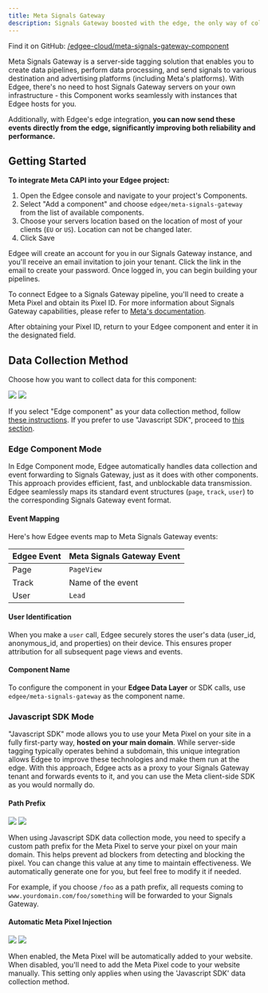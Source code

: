 ```yaml
---
title: Meta Signals Gateway
description: Signals Gateway boosted with the edge, the only way of collecting first party
---
```



<EdgeeSdk />

Find it on GitHub: [<Icon icon="github" iconType="solid" /> /edgee-cloud/meta-signals-gateway-component](https://github.com/edgee-cloud/meta-signals-gateway-component)

Meta Signals Gateway is a server-side tagging solution that enables you to create data pipelines, perform data processing, and send signals to various destination and advertising platforms (including Meta's platforms).
With Edgee, there's no need to host Signals Gateway servers on your own infrastructure - this Component works seamlessly with instances that Edgee hosts for you.

Additionally, with Edgee's edge integration, **you can now send these events directly from the edge, significantly improving both reliability and performance.**


## Getting Started

**To integrate Meta CAPI into your Edgee project:**

1. Open the Edgee console and navigate to your project's Components.
2. Select "Add a component" and choose `edgee/meta-signals-gateway` from the list of available components.
3. Choose your servers location based on the location of most of your clients (`EU` or `US`). Location can not be changed later.
4. Click Save 

Edgee will create an account for you in our Signals Gateway instance, and you'll receive an email invitation to join your tenant.
Click the link in the email to create your password. Once logged in, you can begin building your pipelines.

To connect Edgee to a Signals Gateway pipeline, you'll need to create a Meta Pixel and obtain its Pixel ID.
For more information about Signals Gateway capabilities, please refer to [Meta's documentation](https://developers.facebook.com/docs/marketing-api/gateway-products/signals-gateway/).

After obtaining your Pixel ID, return to your Edgee component and enter it in the designated field.

## Data Collection Method 

Choose how you want to collect data for this component:
<Frame>
  <img className="block dark:hidden" src="/images/data-collection-method-light.png"/>
  <img className="hidden dark:block" src="/images/data-collection-method-dark.png"/>
</Frame>

If you select "Edge component" as your data collection method, follow [these instructions](#edge-component-mode). If you prefer to use "Javascript SDK", proceed to [this section](#javascript-sdk-mode).

### Edge Component Mode
In Edge Component mode, Edgee automatically handles data collection and event forwarding to Signals Gateway, just as it does with other components. This approach provides efficient, fast, and unblockable data transmission.
Edgee seamlessly maps its standard event structures (`page`, `track`, `user`) to the corresponding Signals Gateway event format.

#### Event Mapping

Here's how Edgee events map to Meta Signals Gateway events:

| Edgee Event | Meta Signals Gateway Event |
|-------------|----------------|
| Page        | `PageView`     |
| Track       | Name of the event |
| User        | `Lead`         |


#### User Identification

When you make a `user` call, Edgee securely stores the user's data (user_id, anonymous_id, and properties) on their device. This ensures proper attribution for all subsequent page views and events.


#### Component Name

To configure the component in your **Edgee Data Layer** or SDK calls, use `edgee/meta-signals-gateway` as the component name.

### Javascript SDK Mode

"Javascript SDK" mode allows you to use your Meta Pixel on your site in a fully first-party way, **hosted on your main domain**. 
While server-side tagging typically operates behind a subdomain, this unique integration allows Edgee to improve these technologies and make them run at the edge.
With this approach, Edgee acts as a proxy to your Signals Gateway tenant and forwards events to it, and you can use the Meta client-side SDK as you would normally do.


#### Path Prefix

<Frame>
  <img className="block dark:hidden" src="/images/path-prefix-light.png"/>
  <img className="hidden dark:block" src="/images/path-prefix-dark.png"/>
</Frame>

When using Javascript SDK data collection mode, you need to specify a custom path prefix for the Meta Pixel to serve your pixel on your main domain.
This helps prevent ad blockers from detecting and blocking the pixel. You can change this value at any time to maintain effectiveness.
We automatically generate one for you, but feel free to modify it if needed.

For example, if you choose `/foo` as a path prefix, all requests coming to `www.yourdomain.com/foo/something` will be forwarded to your Signals Gateway.

#### Automatic Meta Pixel Injection

<Frame>
  <img className="block dark:hidden" src="/images/pixel-injection-light.png"/>
  <img className="hidden dark:block" src="/images/pixel-injection-dark.png"/>
</Frame>

When enabled, the Meta Pixel will be automatically added to your website. When disabled, you'll need to add the Meta Pixel code to your website manually. This setting only applies when using the 'Javascript SDK' data collection method.